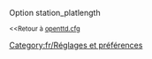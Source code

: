 {{fr/Amorce}}
Option station_platlength

<small><<Retour à [[fr/Archive/Manual/Settings/Openttd.cfg|openttd.cfg]]</small>
[[Category:fr/Réglages et préférences]]